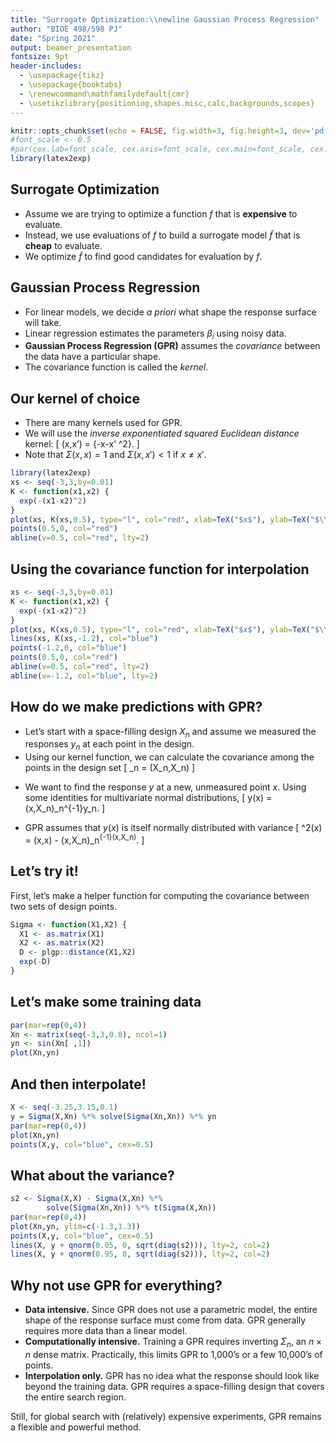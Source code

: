 ```yaml
---
title: "Surrogate Optimization:\\newline Gaussian Process Regression"
author: "BIOE 498/598 PJ"
date: "Spring 2021"
output: beamer_presentation
fontsize: 9pt
header-includes: 
  - \usepackage{tikz}
  - \usepackage{booktabs}
  - \renewcommand\mathfamilydefault{cmr}
  - \usetikzlibrary{positioning,shapes.misc,calc,backgrounds,scopes} 
---
```


```r
knitr::opts_chunk$set(echo = FALSE, fig.width=3, fig.height=3, dev='pdf', fig.align = 'center')
#font_scale <- 0.5
#par(cex.lab=font_scale, cex.axis=font_scale, cex.main=font_scale, cex.sub=font_scale)
library(latex2exp)
```

## Surrogate Optimization

- Assume we are trying to optimize a function $f$ that is **expensive** to evaluate.
- Instead, we use evaluations of $f$ to build a surrogate model $\tilde{f}$ that is **cheap** to evaluate.
- We optimize $\tilde{f}$ to find good candidates for evaluation by $f$.

\bigskip

\tikzset{boxed/.style={
  thick,
  draw=black,
  top color=white,
  text height=1.5ex,
  text depth=.25ex
}}

\begin{center}
\begin{tikzpicture}[>=latex]
  \node (start) {};
  \node (design) [boxed, right=2cm of start] {design $X$};
  \node (data) [boxed,right=1.5cm of design] {$y$};
  \node (surrogate) [boxed,right=2cm of data] {surrogate $\tilde{f}$};
  \node (optimal) [boxed,right=0.5cm of surrogate] {$x^*$};
  \draw [->] (start) -- (design) node [midway,above] {space-filling};
  \draw [->] (design) -- (data) node [midway,above] {$f(X)$};
  \draw [->] (data) -- (surrogate) node [midway,above] {$\mathcal{GP}(X,y)$};
  \draw [->] (surrogate) -- (optimal);
  \draw [->] (surrogate.south) -- ++(0,-0.5) -| (design.south) node [near start,below] {sequential design};
\end{tikzpicture}
\end{center}

## Gaussian Process Regression

- For linear models, we decide *a priori* what shape the response surface will take.
- Linear regression estimates the parameters $\beta_i$ using noisy data.
- **Gaussian Process Regression (GPR)** assumes the *covariance* between the data have a particular shape.
- The covariance function is called the *kernel*.

## Our kernel of choice

- There are many kernels used for GPR.
- We will use the *inverse exponentiated squared Euclidean distance* kernel:
  \[ \Sigma(x,x') = \exp\{-\lVert x-x' \rVert^2\}. \]
- Note that $\Sigma(x,x)=1$ and $\Sigma(x,x')<1$ if $x\ne x'$.

\pause
```r
library(latex2exp)
xs <- seq(-3,3,by=0.01)
K <- function(x1,x2) {
  exp(-(x1-x2)^2)
}
plot(xs, K(xs,0.5), type="l", col="red", xlab=TeX("$x$"), ylab=TeX("$\\Sigma(x,x')$"))
points(0.5,0, col="red")
abline(v=0.5, col="red", lty=2)
```
## Using the covariance function for interpolation

```r
xs <- seq(-3,3,by=0.01)
K <- function(x1,x2) {
  exp(-(x1-x2)^2)
}
plot(xs, K(xs,0.5), type="l", col="red", xlab=TeX("$x$"), ylab=TeX("$\\Sigma(x,x')$"))
lines(xs, K(xs,-1.2), col="blue")
points(-1.2,0, col="blue")
points(0.5,0, col="red")
abline(v=0.5, col="red", lty=2)
abline(v=-1.2, col="blue", lty=2)
```

## How do we make predictions with GPR?

- Let's start with a space-filling design $X_n$ and assume we measured the responses $y_n$ at each point in the design.
- Using our kernel function, we can calculate the covariance among the points in the design set
\[ \Sigma_n = \Sigma(X_n,X_n) \]

\pause
- We want to find the response $y$ at a new, unmeasured point $x$. Using some identities for multivariate normal distributions,
\[ y(x) = \Sigma(x,X_n)\Sigma_n^{-1}y_n. \]

\pause
- GPR assumes that $y(x)$ is itself normally distributed with variance
\[ \sigma^2(x) = \Sigma(x,x) - \Sigma(x,X_n)\Sigma_n^{-1}\Sigma(x,X_n)^\top. \]

## Let's try it!

First, let's make a helper function for computing the covariance between two sets of design points.

```r
Sigma <- function(X1,X2) {
  X1 <- as.matrix(X1)
  X2 <- as.matrix(X2)
  D <- plgp::distance(X1,X2)
  exp(-D)
}
```

## Let's make some training data
\footnotesize
```r
par(mar=rep(0,4))
Xn <- matrix(seq(-3,3,0.8), ncol=1)
yn <- sin(Xn[ ,1])
plot(Xn,yn)
```

## And then interpolate!
\footnotesize
```r
X <- seq(-3.25,3.15,0.1)
y = Sigma(X,Xn) %*% solve(Sigma(Xn,Xn)) %*% yn
par(mar=rep(0,4))
plot(Xn,yn)
points(X,y, col="blue", cex=0.5)
```

## What about the variance?
\footnotesize
```r
s2 <- Sigma(X,X) - Sigma(X,Xn) %*% 
        solve(Sigma(Xn,Xn)) %*% t(Sigma(X,Xn))
par(mar=rep(0,4))
plot(Xn,yn, ylim=c(-1.3,1.3))
points(X,y, col="blue", cex=0.5)
lines(X, y + qnorm(0.05, 0, sqrt(diag(s2))), lty=2, col=2)
lines(X, y + qnorm(0.95, 0, sqrt(diag(s2))), lty=2, col=2)
```

## Why not use GPR for everything?

- **Data intensive.** Since GPR does not use a parametric model, the entire shape of the response surface must come from data. GPR generally requires more data than a linear model.
- **Computationally intensive.** Training a GPR requires inverting $\Sigma_n$, an $n\times n$ dense matrix. Practically, this limits GPR to 1,000's or a few 10,000's of points.
- **Interpolation only.** GPR has no idea what the response should look like beyond the training data. GPR requires a space-filling design that covers the entire search region.

\pause
\bigskip
Still, for global search with (relatively) expensive experiments, GPR remains a flexible and powerful method.

